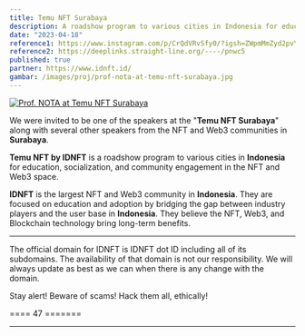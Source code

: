 ```yaml
---
title: Temu NFT Surabaya
description: A roadshow program to various cities in Indonesia for education, socialization, and community engagement in the NFT and Web3 space.
date: "2023-04-18"
reference1: https://www.instagram.com/p/CrQdVRvSfy0/?igsh=ZWpmMmZyd2pvYnFz&img_index=1
reference2: https://deeplinks.straight-line.org/----/pnwc5
published: true
partner: https://www.idnft.id/
gambar: /images/proj/prof-nota-at-temu-nft-surabaya.jpg
---
```


[![Prof. NOTA at Temu NFT Surabaya](/images/proj/prof-nota-at-temu-nft-surabaya.jpg)](/images/proj/prof-nota-at-temu-nft-surabaya.jpg "Prof. NOTA at Temu NFT Surabaya")

We were invited to be one of the speakers at the "**Temu NFT Surabaya**" along with several other speakers from the NFT and Web3 communities in **Surabaya**.

**Temu NFT by IDNFT** is a roadshow program to various cities in **Indonesia** for education, socialization, and community engagement in the NFT and Web3 space.

**IDNFT** is the largest NFT and Web3 community in **Indonesia**. They are focused on education and adoption by bridging the gap between industry players and the user base in **Indonesia**. They believe the NFT, Web3, and Blockchain technology bring long-term benefits.

<YouTube id="T94OWC5QDzU" />

---

The official domain for IDNFT is IDNFT dot ID including all of its subdomains. The availability of that domain is not our responsibility. We will always update as best as we can when there is any change with the domain.

Stay alert! Beware of scams! Hack them all, ethically!

==== 47 =======

---
